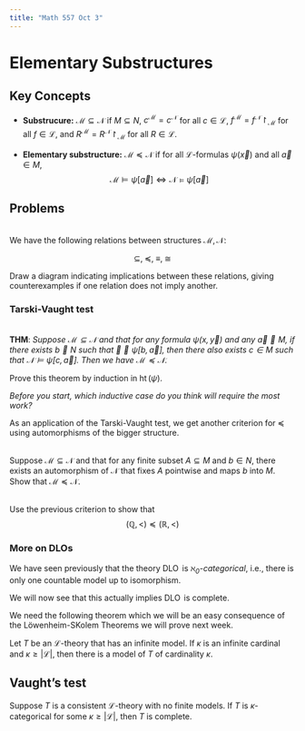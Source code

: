 ```yaml
---
title: "Math 557 Oct 3"
---
```


# Elementary Substructures

## Key Concepts

- **Substrucure:** $\mathcal{M} \subseteq \mathcal{N}$ if $M \subseteq N$, $c^{\mathcal{M}} = c^{\mathcal{N}}$ for all $c \in \mathcal{L}$, $f^\mathcal{M} = f^\mathcal{N}\upharpoonright_\mathcal{M}$ for all $f \in \mathcal{L}$, and $R^\mathcal{M} = R^\mathcal{N}\upharpoonright_\mathcal{M}$ for all $R \in \mathcal{L}$.

- **Elementary substructure:** $\mathcal{M} \preceq \mathcal{N}$ if for all $\mathcal{L}$-formulas $\psi(\vec{x})$ and all $\vec{a} \in M$,
$$
\mathcal{M} \models \psi[\vec{a}] \iff \mathcal{N} \models \psi[\vec{a}]
$$

## Problems

:::{#exr-}
\
We have the following relations between structures $\mathcal{M}, \mathcal{N}$:

$$\subseteq, \; \preceq, \;\equiv, \;\cong$$

Draw a diagram indicating implications between these relations, giving counterexamples if one relation does not imply another.
:::

<!-- elementary embedding
Cantor-Schröder-Bernstein? -->

### Tarski-Vaught test

::: {#exr-}
\
**THM**: *Suppose $\mathcal{M} \subseteq \mathcal{N}$ and that for any formula $\psi(x, \vec{y})$ and any $\vec{a} \in M$, if there exists $b \in N$ such that $\mathcal{N} \models \psi[b, \vec{a}]$, then there also exists $c \in M$ such that $\mathcal{N} \models \psi[c, \vec{a}]$. Then we have $\mathcal{M} \preceq \mathcal{N}$.*

Prove this theorem by induction in $\operatorname{ht}(\psi)$.

*Before you start, which inductive case do you think will require the most work?*
:::

As an application of the Tarski-Vaught test, we get another criterion for $\preceq$ using automorphisms of the bigger structure.

::: {#exr-} 
\
Suppose $\mathcal{M} \subseteq \mathcal{N}$ and that for any finite subset $A \subseteq M$ and $b \in N$, there exists an automorphism of $\mathcal{N}$ that fixes $A$ pointwise and maps $b$ into $M$. Show that $\mathcal{M} \preceq \mathcal{N}$.
:::

::: {#exr-}
\
Use the previous criterion to show that
$$
(\mathbb{Q}, <) \preceq (\mathbb{R}, <)
$$
:::


### More on DLOs

We have seen previously that the theory $\operatorname{DLO}$ is *$\aleph_0$-categorical*, i.e., there is only one countable model up to isomorphism.

We will now see that this actually implies $\operatorname{DLO}$ is complete.

We need the following theorem which we will be an easy consequence of the Löwenheim-SKolem Theorems we will prove next week.

::: {#thm-}
Let $T$ be an $\mathcal{L}$-theory that has an infinite model. If $\kappa$ is an
infinite cardinal and $\kappa \geq |\mathcal{L}|$, then there is a model of $T$ of cardinality $\kappa$.
:::

::: {#exr-}
## Vaught's test

Suppose $T$ is a consistent $\mathcal{L}$-theory with no finite models. If $T$ is $\kappa$-categorical for some $\kappa \geq |\mathcal{L}|$, then $T$ is complete.
:::

